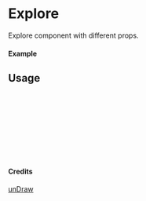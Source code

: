 
<Meta of={Explore} title="unDraw/Explore" />

# Explore

Explore component with different props.

#### Example

<Canvas of={Explore.Primary} />

## Usage

```ts
import { Explore } from "yadl-ui";

const Example = () => {
  return (
      <Explore />
  );
};

export default Example;
```

#### Credits
[unDraw](https://undraw.co/illustrations)
